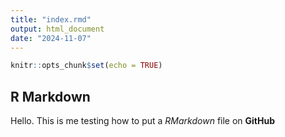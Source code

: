 ```yaml
---
title: "index.rmd"
output: html_document
date: "2024-11-07"
---
```


```r
knitr::opts_chunk$set(echo = TRUE)
```

## R Markdown
Hello. This is me testing how to put a *RMarkdown* file on **GitHub**

